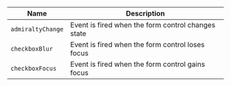 
| Name | Description |
| --- | --- |
| `admiraltyChange` | Event is fired when the form control changes state |
| `checkboxBlur` | Event is fired when the form control loses focus |
| `checkboxFocus` | Event is fired when the form control gains focus |

